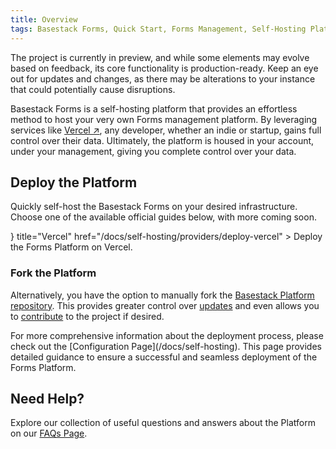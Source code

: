 ```yaml
---
title: Overview
tags: Basestack Forms, Quick Start, Forms Management, Self-Hosting Platform, Hosting Solution, Forms Management Platform, Effortless Method, Quick Setup, Self-Hosted Forms, Overview, Static Forms, Host Your Own Forms, Forms Implementation, Simplified Forms Management
---
```



<Callout type="warning">
  The project is currently in preview, and while some elements may evolve based
  on feedback, its core functionality is production-ready. Keep an eye out for
  updates and changes, as there may be alterations to your instance that could
  potentially cause disruptions.
</Callout>

Basestack Forms is a self-hosting platform that provides an effortless method to host your very own Forms management platform. By leveraging services like [Vercel ↗](https://vercel.com/?ref=basestack.co), any developer, whether an indie or startup, gains full control over their data. Ultimately, the platform is housed in your account, under your management, giving you complete control over your data.

## Deploy the Platform

Quickly self-host the Basestack Forms on your desired infrastructure. Choose one of the available official guides below, with more coming soon.

<Cards>
  <Card
    icon={<Triangle />}
    title="Vercel"
    href="/docs/self-hosting/providers/deploy-vercel"
  >
    Deploy the Forms Platform on Vercel.
  </Card>
</Cards>

### Fork the Platform

Alternatively, you have the option to manually fork the [Basestack Platform repository](https://github.com/basestack-co/basestack). This provides greater control over [updates](/docs/self-hosting/updates) and even allows you to [contribute](/docs/self-hosting/contributing) to the project if desired.

<Callout type="info">
  For more comprehensive information about the deployment process, please check
  out the [Configuration Page](/docs/self-hosting). This page provides detailed
  guidance to ensure a successful and seamless deployment of the Forms Platform.
</Callout>

## Need Help?

Explore our collection of useful questions and answers about the Platform on our [FAQs Page](/docs/self-hosting/faqs).
